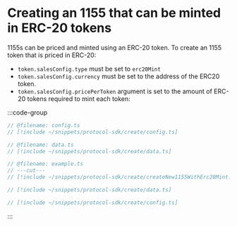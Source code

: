 # Creating an 1155 that can be minted in ERC-20 tokens

1155s can be priced and minted using an ERC-20 token. To create an 1155 token that is priced in ERC-20:
* `token.salesConfig.type` must be set to `erc20Mint`
* `token.salesConfig.currency` must be set to the address of the ERC20 token.
* `token.salesConfig.pricePerToken` argument is set to the amount of ERC-20 tokens required to mint each token:

:::code-group

```ts twoslash [example.ts]
// @filename: config.ts
// [!include ~/snippets/protocol-sdk/create/config.ts]

// @filename: data.ts
// [!include ~/snippets/protocol-sdk/create/data.ts]

// @filename: example.ts
// ---cut---
// [!include ~/snippets/protocol-sdk/create/createNew1155WithErc20Mint.ts]
```

```ts twoslash [data.ts]
// [!include ~/snippets/protocol-sdk/create/data.ts]
```

```ts twoslash [config.ts] filename="config.ts"
// [!include ~/snippets/protocol-sdk/create/config.ts]
```

:::
